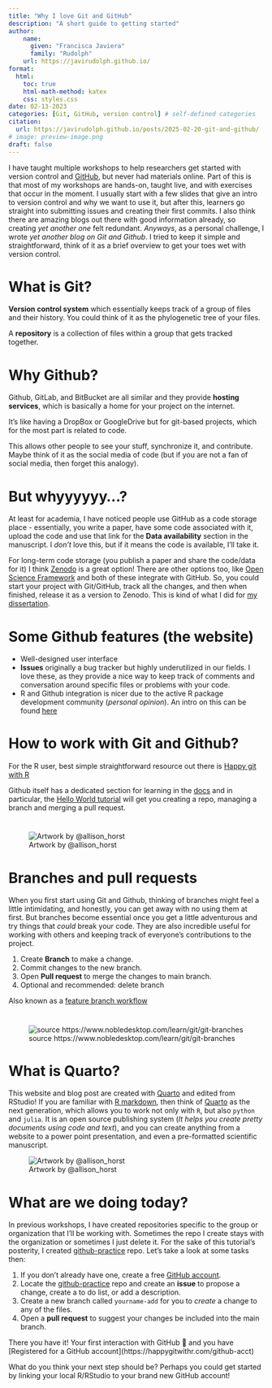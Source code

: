 ```yaml
---
title: "Why I love Git and GitHub"
description: "A short guide to getting started"
author:
    name:
      given: "Francisca Javiera"
      family: "Rudolph"
    url: https://javirudolph.github.io/
format:
  html:
    toc: true
    html-math-method: katex
    css: styles.css
date: 02-13-2023
categories: [Git, GitHub, version control] # self-defined categories
citation: 
  url: https://javirudolph.github.io/posts/2025-02-20-git-and-github/ 
# image: preview-image.png
draft: false     
---
```


I have taught multiple workshops to help researchers get started with version control and [GitHub](https://docs.github.com/en/get-started/onboarding/getting-started-with-your-github-account), but never had materials online. Part of this is that most of my workshops are hands-on, taught live, and with exercises that occur in the moment. I usually start with a few slides that give an intro to version control and why we want to use it, but after this, learners go straight into submitting issues and creating their first commits. I also think there are amazing blogs out there with good information already, so creating *yet another one* felt redundant. *Anyways*, as a personal challenge, I wrote *yet another blog on Git and Github*. I tried to keep it simple and straightforward, think of it as a brief overview to get your toes wet with version control.

# What is Git?

**Version control system** which essentially keeps track of a group of files and their history. You could think of it as the phylogenetic tree of your files.

A **repository** is a collection of files within a group that gets tracked together.

# Why Github?

Github, GitLab, and BitBucket are all similar and they provide **hosting services**, which is basically a home for your project on the internet.

It's like having a DropBox or GoogleDrive but for git-based projects, which for the most part is related to code.

This allows other people to see your stuff, synchronize it, and contribute. Maybe think of it as the social media of code (but if you are not a fan of social media, then forget this analogy).

# But whyyyyyy...?

At least for academia, I have noticed people use GitHub as a code storage place - essentially, you write a paper, have some code associated with it, upload the code and use that link for the **Data availability** section in the manuscript. I *don't* love this, but if it means the code is available, I'll take it.

For long-term code storage (you publish a paper and share the code/data for it) I think [Zenodo]() is a great option! There are other options too, like [Open Science Framework]() and both of these integrate with GitHub. So, you could start your project with Git/GitHub, track all the changes, and then when finished, release it as a version to Zenodo. This is kind of what I did for [my dissertation]().

# Some Github features (the website)

-   Well-designed user interface
-   **Issues** originally a bug tracker but highly underutilized in our fields. I love these, as they provide a nice way to keep track of comments and conversation around specific files or problems with your code.
-   R and Github integration is nicer due to the active R package development community (*personal opinion*). An intro on this can be found [here](https://peerj.com/preprints/3159v2/)

# How to work with Git and Github?

For the R user, best simple straightforward resource out there is [Happy git with R](https://happygitwithr.com/index.html)

Github itself has a dedicated section for learning in the [docs](https://docs.github.com/en/get-started) and in particular, the [Hello World tutorial](https://docs.github.com/en/get-started/quickstart/hello-world) will get you creating a repo, managing a branch and merging a pull request.

# 

![Artwork by @allison_horst](ahorst_git_workflow.png)

# Branches and pull requests

When you first start using Git and Github, thinking of branches might feel a little intimidating, and honestly, you can get away with no using them at first. But branches become essential once you get a little adventurous and try things that *could* break your code. They are also incredible useful for working with others and keeping track of everyone's contributions to the project.

1.  Create **Branch** to make a change.
2.  Commit changes to the new branch.
3.  Open **Pull request** to merge the changes to main branch.
4.  Optional and recommended: delete branch

Also known as a [feature branch workflow](https://www.atlassian.com/git/tutorials/comparing-workflows/feature-branch-workflow)

# 

![source https://www.nobledesktop.com/learn/git/git-branches](git-branches-merge.png)

# What is Quarto?

This website and blog post are created with [Quarto](https://quarto.org/docs/websites/) and edited from RStudio! If you are familiar with [R markdown](https://rmarkdown.rstudio.com/), then think of [Quarto](https://quarto.org/) as the next generation, which allows you to work not only with `R`, but also `python` and `julia`. It is an open source publishing system (*It helps you create pretty documents using code and text*), and you can create anything from a website to a power point presentation, and even a pre-formatted scientific manuscript.

![Artwork by @allison_horst](quarto_schematic.png)

# What are we doing today?

In previous workshops, I have created repositories specific to the group or organization that I'll be working with. Sometimes the repo I create stays with the organization or sometimes I just delete it. For the sake of this tutorial's posterity, I created [github-practice](https://github.com/javirudolph/github-practice) repo. Let's take a look at some tasks then:

1.  If you don't already have one, create a free [GitHub account](https://docs.github.com/en/get-started/start-your-journey/creating-an-account-on-github).
2.  Locate the [github-practice](https://github.com/javirudolph/github-practice) repo and create an **issue** to propose a change, create a to do list, or add a description.
3.  Create a new branch called `yourname-add` for you to *create* a change to any of the files.
4.  Open a **pull request** to suggest your changes be included into the main branch.

There you have it! Your first interaction with GitHub 🤩 and you have \[Registered for a GitHub account\](https://happygitwithr.com/github-acct)

What do you think your next step should be? Perhaps you could get started by linking your local R/RStudio to your brand new GitHub account! 
